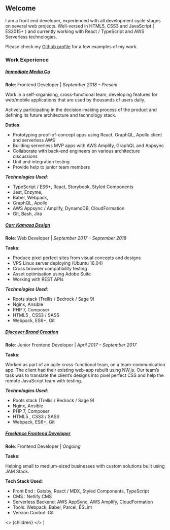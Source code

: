 ## Welcome

I am a front end developer, experienced with all development cycle stages on several 
web projects. Well-versed in HTML5, CSS3 and JavaScript ( ES2015+ ) and currently 
working with React / TypeScript and AWS Serverless technologies. 

Please check my [Github profile](https://github.com/iannes) for a few examples of my work.

### Work Experience

##### <ins>[Immediate Media Co](http://www.immediate.co.uk/)</ins>

**Role**: Frontend Developer | *September 2018 – Present*

Work in a self-organising, cross-functional team, developing features 
for web/mobile applications that are used by thousands of users daily. 

Actively participating in the decision-making process of the product and 
defining its future architecture and technology stack.  

**Duties**:

- Prototyping proof-of-concept apps using React, GraphQL, Apollo client and serverless AWS
- Building serverless MVP apps with AWS Amplify, GraphQL and Appsync
- Collaborate with back-end engineers on various architecture discussions
- Unit and integration testing
- Provide help to junior team members

***Technologies Used***:

 - TypeScript / ES6+, React, Storybook, Styled Components
 - Jest, Enzyme, 
 - Babel, Webpack, 
 - GraphQL, Apollo
 - AWS Appsync  / Amplify, DynamoDB, CloudFormation 
 - Git, Bash, Jira

##### <ins>[Carr Kamasa Design](https://www.carrkamasa.co.uk/)</ins>

**Role**: Web Developer | *September 2017 – September 2018*

**Tasks**:

- Produce pixel perfect sites from visual concepts and designs
- VPS Linux server deploying (Ubuntu 16.04)
- Cross browser compatibility testing
- Asset optimisation using Adobe Suite
- Working with REST APIs

***Technologies Used***:

- Roots stack (Trellis / Bedrock / Sage 9)
- Nginx, Ansible
- PHP 7, Composer
- HTML5 , CSS3 / SASS
- Webpack, ES6+, Git

##### <ins>[Discover Brand Creation](https://www.discoverbrandcreation.com/)</ins>

**Role**: Junior Frontend Developer | *April 2017 – September 2017*

**Tasks**:

Worked as part of an agile cross-functional team, on a team-communication app. 
The client had their existing web-app rebuilt using NW.js. Our team’s task was 
to translate the client’s designs into pixel perfect CSS and help the remote 
JavaScript team with testing.

***Technologies Used***:

- Roots stack (Trellis / Bedrock / Sage 9)
- Nginx, Ansible
- PHP 7, Composer
- HTML5 , CSS3 / SASS
- Webpack, ES6+, Git

##### <ins>[Freelance Frontend Developer](https://www.yannisspyrou.com/)</ins>

**Role**: Frontend Developer | *Ongoing*

**Tasks**:

Helping small to medium-sized businesses with custom solutions built using JAM Stack.

**Tech Stack Used**:

- Front End : Gatsby, React / MDX, Styled Components, TypeScript
- CMS : Netlify CMS
- Serverless Backend: AWS AppSync, AWS Amplify, CloudFormation
- Tools: Webpack, Babel, Parcel, ESLint
- Version Control: Git

<!-- This default export overrides the default layout ensuring -->
<!--  that the FAQ component isn't wrapped by other elements -->
  <>
    {children}
  </>
)